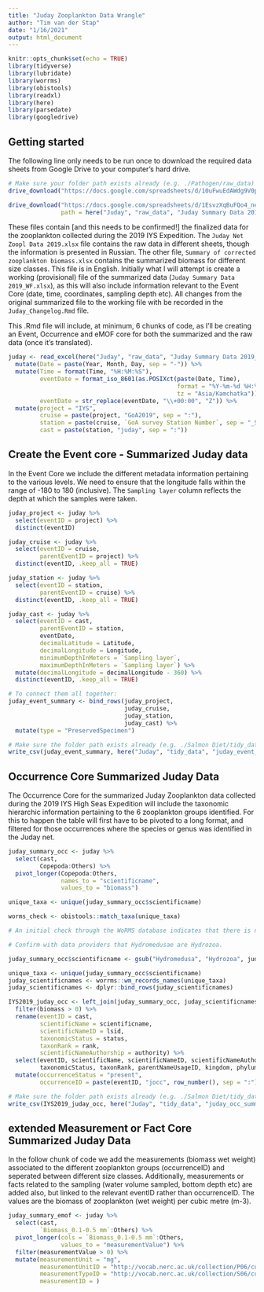 ```yaml
---
title: "Juday Zooplankton Data Wrangle"
author: "Tim van der Stap"
date: "1/16/2021"
output: html_document
---
```


```r
knitr::opts_chunk$set(echo = TRUE)
library(tidyverse)
library(lubridate)
library(worrms)
library(obistools)
library(readxl)
library(here)
library(parsedate)
library(googledrive)
```

## Getting started

The following line only needs to be run once to download the required data sheets from Google Drive to your computer's hard drive.  

```r
# Make sure your folder path exists already (e.g. ./Pathogen/raw_data)
drive_download("https://docs.google.com/spreadsheets/d/10uFwuEdAWdg9V0pCYFbPGJd3J_MunYnb/edit#gid=983563948",                path = here("Juday", "raw_data", "Juday Net Zoopl Data 2019.xlsx"), overwrite = TRUE)

drive_download("https://docs.google.com/spreadsheets/d/1EsvzXqBuFQo4_ne4i0NejXEkp9BkX4uG/edit#gid=515378096",
               path = here("Juday", "raw_data", "Juday Summary Data 2019.xlsx"), overwrite = TRUE)
```

These files contain [and this needs to be confirmed!] the finalized data for the zooplankton collected during the 2019 IYS Expedition. The `Juday Net Zoopl Data 2019.xlsx` file contains the raw data in different sheets, though the information is presented in Russian. The other file, `Summary of corrected zooplankton biomass.xlsx` contains the summarized biomass for different size classes. This file is in English. Initially what I will attempt is create a working (provisional) file of the summarized data (`Juday Summary Data 2019_WF.xlsx`), as this will also include information relevant to the Event Core (date, time, coordinates, sampling depth etc). All changes from the original summarized file to the working file with be recorded in the `Juday_Changelog.Rmd` file. 

This .Rmd file will include, at minimum, 6 chunks of code, as I'll be creating an Event, Occurrence and eMOF core for both the summarized and the raw data (once it's translated).

``` r
juday <- read_excel(here("Juday", "raw_data", "Juday Summary Data 2019_WF.xlsx")) %>%
  mutate(Date = paste(Year, Month, Day, sep = "-")) %>%
  mutate(Time = format(Time, "%H:%M:%S"),
         eventDate = format_iso_8601(as.POSIXct(paste(Date, Time),
                                                format = "%Y-%m-%d %H:%M:%S",
                                                tz = "Asia/Kamchatka")),
         eventDate = str_replace(eventDate, "\\+00:00", "Z")) %>%
  mutate(project = "IYS",
         cruise = paste(project, "GoA2019", sep = ":"),
         station = paste(cruise, `GoA survey Station Number`, sep = "_Stn"),
         cast = paste(station, "juday", sep = ":"))
```

## Create the Event core - Summarized Juday data

In the Event Core we include the different metadata information pertaining to the various levels. We need to ensure that the longitude falls within the range of -180 to 180 (inclusive). The `Sampling layer` column reflects the depth at which the samples were taken. 

``` r
juday_project <- juday %>%
  select(eventID = project) %>%
  distinct(eventID)

juday_cruise <- juday %>% 
  select(eventID = cruise,
         parentEventID = project) %>%
  distinct(eventID, .keep_all = TRUE)

juday_station <- juday %>%
  select(eventID = station,
         parentEventID = cruise) %>% 
  distinct(eventID, .keep_all = TRUE) 

juday_cast <- juday %>%
  select(eventID = cast,
         parentEventID = station,
         eventDate,
         decimalLatitude = Latitude,
         decimalLongitude = Longitude,
         minimumDepthInMeters = `Sampling layer`,
         maximumDepthInMeters = `Sampling layer`) %>%
  mutate(decimalLongitude = decimalLongitude - 360) %>%
  distinct(eventID, .keep_all = TRUE) 

# To connect them all together: 
juday_event_summary <- bind_rows(juday_project,
                                 juday_cruise,
                                 juday_station,
                                 juday_cast) %>%
  mutate(type = "PreservedSpecimen")

# Make sure the folder path exists already (e.g. ./Salmon Diet/tidy_data)
write_csv(juday_event_summary, here("Juday", "tidy_data", "juday_event_summary.csv"))
```

## Occurrence Core Summarized Juday Data

The Occurrence Core for the summarized Juday Zooplankton data collected during the 2019 IYS High Seas Expedition will include the taxonomic hierarchic information pertaining to the 6 zooplankton groups identified. For this to happen the table will first have to be pivoted to a long format, and filtered for those occurrences where the species or genus was identified in the Juday net.   

``` r
juday_summary_occ <- juday %>%
  select(cast,
         Copepoda:Others) %>%
  pivot_longer(Copepoda:Others,
               names_to = "scientificname",
               values_to = "biomass")

unique_taxa <- unique(juday_summary_occ$scientificname)

worms_check <- obistools::match_taxa(unique_taxa)

# An initial check through the WoRMS database indicates that there is no record of 'Hydromedusa' in that registry. Hydromedusa(e) are the medusa lifestage of the species Hydrozoa. Therefore, in the unique_taxa dataframe the records of Hydromedusa are replaced with Hydrozoa, and at a later stage medusa are added as a lifeStage in the Occurrence Core. Make sure the record is also replaced in the juday_summary_occ dataframe as we'll be joining the two dataframes together by scientificname. The species listed as 'other' will not have a scientificname associated with it. 

# Confirm with data providers that Hydromedusae are Hydrozoa. 

juday_summary_occ$scientificname <- gsub("Hydromedusa", "Hydrozoa", juday_summary_occ$scientificname)

unique_taxa <- unique(juday_summary_occ$scientificname)
juday_scientificnames <- worrms::wm_records_names(unique_taxa) 
juday_scientificnames <- dplyr::bind_rows(juday_scientificnames)

IYS2019_juday_occ <- left_join(juday_summary_occ, juday_scientificnames, by = "scientificname") %>%
  filter(biomass > 0) %>%
  rename(eventID = cast,
         scientificName = scientificname,
         scientificNameID = lsid,
         taxonomicStatus = status,
         taxonRank = rank,
         scientificNameAuthorship = authority) %>%
  select(eventID, scientificName, scientificNameID, scientificNameAuthorship,
         taxonomicStatus, taxonRank, parentNameUsageID, kingdom, phylum, class, order, family, genus) %>%
  mutate(occurrenceStatus = "present",
         occurrenceID = paste(eventID, "jocc", row_number(), sep = ":"))

# Make sure the folder path exists already (e.g. ./Salmon Diet/tidy_data)
write_csv(IYS2019_juday_occ, here("Juday", "tidy_data", "juday_occ_summary.csv"))
```

## extended Measurement or Fact Core Summarized Juday Data

In the follow chunk of code we add the measurements (biomass wet weight) associated to the different zooplankton groups (occurrenceID) and seperated between different size classes. Additionally, measurements or facts related to the sampling (water volume sampled, bottom depth etc) are added also, but linked to the relevant eventID rather than occurrenceID. The values are the biomass of zooplankton (wet weight) per cubic metre (m-3).  

``` r
juday_summary_emof <- juday %>%
  select(cast,
         `Biomass_0.1-0.5 mm`:Others) %>%
  pivot_longer(cols = `Biomass_0.1-0.5 mm`:Others,
               values_to = "measurementValue") %>%
  filter(measurementValue > 0) %>%
  mutate(measurementUnit = "mg",
         measurementUnitID = "http://vocab.nerc.ac.uk/collection/P06/current/MGRM/",
         measurementTypeID = "http://vocab.nerc.ac.uk/collection/S06/current/S0600088/",
         measurementID = )
  
```




